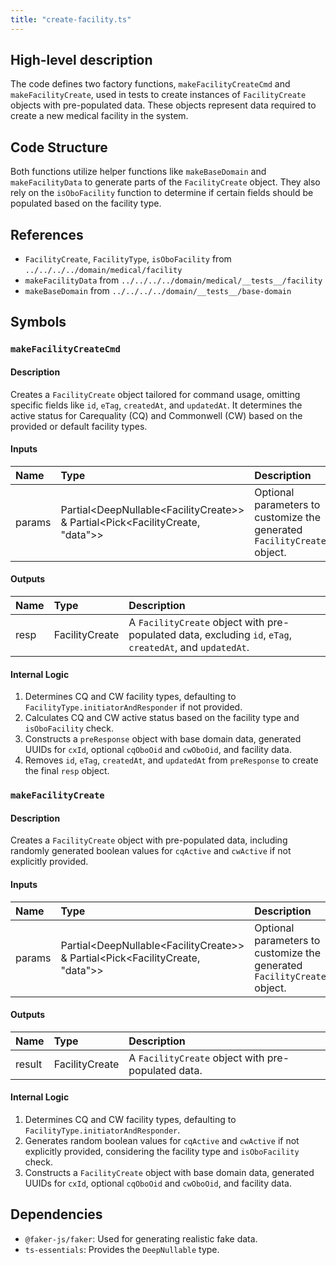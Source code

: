 ```yaml
---
title: "create-facility.ts"
---
```


## High-level description
The code defines two factory functions, `makeFacilityCreateCmd` and `makeFacilityCreate`, used in tests to create instances of `FacilityCreate` objects with pre-populated data. These objects represent data required to create a new medical facility in the system.

## Code Structure
Both functions utilize helper functions like `makeBaseDomain` and `makeFacilityData` to generate parts of the `FacilityCreate` object. They also rely on the `isOboFacility` function to determine if certain fields should be populated based on the facility type.

## References
- `FacilityCreate`, `FacilityType`, `isOboFacility` from `../../../../domain/medical/facility`
- `makeFacilityData` from `../../../../domain/medical/__tests__/facility`
- `makeBaseDomain` from `../../../../domain/__tests__/base-domain`

## Symbols

### `makeFacilityCreateCmd`
#### Description
Creates a `FacilityCreate` object tailored for command usage, omitting specific fields like `id`, `eTag`, `createdAt`, and `updatedAt`. It determines the active status for Carequality (CQ) and Commonwell (CW) based on the provided or default facility types.

#### Inputs
| Name | Type | Description |
|:-----|:-----|:------------|
| params | Partial&lt;DeepNullable&lt;FacilityCreate&gt;&gt; & Partial&lt;Pick&lt;FacilityCreate, "data"&gt;&gt; | Optional parameters to customize the generated `FacilityCreate` object. |

#### Outputs
| Name | Type | Description |
|:-----|:-----|:------------|
| resp | FacilityCreate | A `FacilityCreate` object with pre-populated data, excluding `id`, `eTag`, `createdAt`, and `updatedAt`. |

#### Internal Logic
1. Determines CQ and CW facility types, defaulting to `FacilityType.initiatorAndResponder` if not provided.
2. Calculates CQ and CW active status based on the facility type and `isOboFacility` check.
3. Constructs a `preResponse` object with base domain data, generated UUIDs for `cxId`, optional `cqOboOid` and `cwOboOid`, and facility data.
4. Removes `id`, `eTag`, `createdAt`, and `updatedAt` from `preResponse` to create the final `resp` object.

### `makeFacilityCreate`
#### Description
Creates a `FacilityCreate` object with pre-populated data, including randomly generated boolean values for `cqActive` and `cwActive` if not explicitly provided.

#### Inputs
| Name | Type | Description |
|:-----|:-----|:------------|
| params | Partial&lt;DeepNullable&lt;FacilityCreate&gt;&gt; & Partial&lt;Pick&lt;FacilityCreate, "data"&gt;&gt; | Optional parameters to customize the generated `FacilityCreate` object. |

#### Outputs
| Name | Type | Description |
|:-----|:-----|:------------|
| result | FacilityCreate | A `FacilityCreate` object with pre-populated data. |

#### Internal Logic
1. Determines CQ and CW facility types, defaulting to `FacilityType.initiatorAndResponder`.
2. Generates random boolean values for `cqActive` and `cwActive` if not explicitly provided, considering the facility type and `isOboFacility` check.
3. Constructs a `FacilityCreate` object with base domain data, generated UUIDs for `cxId`, optional `cqOboOid` and `cwOboOid`, and facility data.


## Dependencies
- `@faker-js/faker`: Used for generating realistic fake data.
- `ts-essentials`: Provides the `DeepNullable` type.

